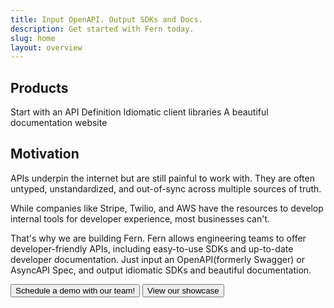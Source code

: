 ```yaml
---
title: Input OpenAPI. Output SDKs and Docs.
description: Get started with Fern today.
slug: home
layout: overview
---
```


## Products

<Cards cols={3}>
  <Card
    title="API First Development"
    icon="fa-solid fa-pen"
    href="/learn/api-definition/introduction/what-is-an-api-definition"
  >
    Start with an API Definition
  </Card>
  <Card
    title="SDKs"
    icon="fa-brands fa-codepen"
    href="/learn/sdks/introduction/overview"
  >
    Idiomatic client libraries
  </Card>
  <Card
    title="Docs"
    icon="fa-solid fa-browser"
    href="/learn/docs/getting-started/quickstart"
  >
    A beautiful documentation website
  </Card>
</Cards>

## Motivation

<div className="motivation">
APIs underpin the internet but are still painful to work with. They are often untyped, 
unstandardized, and out-of-sync across multiple sources of truth.

While companies like Stripe, Twilio, and AWS have the resources to develop internal 
tools for developer experience, most businesses can't.

That's why we are building Fern. Fern allows engineering teams to offer developer-friendly 
APIs, including easy-to-use SDKs and up-to-date developer documentation. Just input an 
OpenAPI(formerly Swagger) or AsyncAPI Spec, and output idiomatic SDKs and beautiful documentation.
</div>

<ButtonGroup>
<Button href="https://buildwithfern.com/contact" intent="primary" rightIcon="arrow-right" large>
  Schedule a demo with our team!
</Button>

<Button href="https://buildwithfern.com/showcase" minimal large>
  View our showcase
</Button>
</ButtonGroup>




